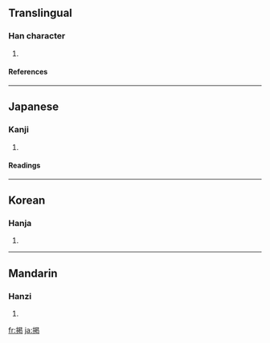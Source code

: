 {{see|揭}}

==Translingual==
===Han character===
{{Han char|rn=64|rad=手|as=09|sn=12|four=|canj=手日心心 (QAPP), X手日心心 (XQAPP)}}
# {{defn|Han|sort=手09}}
====References====
{{Han ref|kx=0440.181|dkj=12311|dj=0795.040|hdz=31897.031|uh=63B2|ud=25522}}
----
==Japanese==
===Kanji===
{{ja-kanji|grade=c|rs=手09}}
# {{defn|Japanese}} 
====Readings====
{{ja-readings|on=[[けい]] (kei), [[けつ]] (ketsu)|kun=[[かかげる]] (kakageru)}}
----
==Korean==
===Hanja===
{{ko-hanja|hangeul=[[게]], [[갈]]|eumhun=|rv=ge, gal|mr=ke, kal|y=key, kal}}
# {{defn|Korean}}
----
==Mandarin==
===Hanzi===
{{cmn-hanzi|pin=[[jiē]] ([[jie1]]), [[qì]] ([[qi4]])|wg=chieh<sup>1</sup>, ch'i<sup>4</sup>}}
# {{defn|Mandarin}}

[[fr:掲]]
[[ja:掲]]